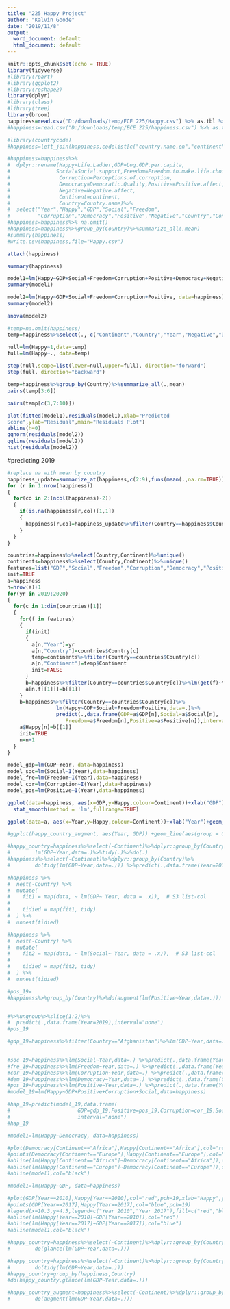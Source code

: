 ---
title: "225 Happy Project"
author: "Kalvin Goode"
date: "2019/11/8"
output:
  word_document: default
  html_document: default
---

```{r setup, include=FALSE}
knitr::opts_chunk$set(echo = TRUE)
library(tidyverse)
#library(rpart)
#library(ggplot2)
#library(reshape2)
library(dplyr)
#library(class)
#library(tree)
library(broom)
happiness=read.csv("D:/downloads/temp/ECE 225/Happy.csv") %>% as.tbl %>%select(-X)
#happiness=read.csv("D:/downloads/temp/ECE 225/happiness.csv") %>% as.tbl

#library(countrycode)
#happiness=left_join(happiness,codelist[c("country.name.en","continent")],by=c("Country.name"="country.name.en"))

#happiness=happiness%>%
#  dplyr::rename(Happy=Life.Ladder,GDP=Log.GDP.per.capita,
#               Social=Social.support,Freedom=Freedom.to.make.life.choices,
#                Corruption=Perceptions.of.corruption,
#                Democracy=Democratic.Quality,Positive=Positive.affect,
#                Negative=Negative.affect,
#                Continent=continent,
#                Country=Country.name)%>%
#  select("Year","Happy","GDP","Social","Freedom",
#         "Corruption","Democracy","Positive","Negative","Country","Continent")
#happiness=happiness%>% na.omit()
#happiness=happiness%>%group_by(Country)%>%summarize_all(,mean)
#summary(happiness)
#write.csv(happiness,file="Happy.csv")

attach(happiness)
```


```{r}
summary(happiness)
```



```{r}
model1=lm(Happy~GDP+Social+Freedom+Corruption+Positive+Democracy+Negative, data=happiness)
summary(model1)
```

```{r}
model2=lm(Happy~GDP+Social+Freedom+Corruption+Positive, data=happiness)
summary(model2)
```

```{r}
anova(model2)
```

```{r,warning=FALSE}
#temp=na.omit(happiness)
temp=happiness%>%select(.,-c("Continent","Country","Year","Negative","Democracy"))

null=lm(Happy~1,data=temp)
full=lm(Happy~., data=temp)

step(null,scope=list(lower=null,upper=full), direction="forward")
step(full, direction="backward")
```

```{r}
temp=happiness%>%group_by(Country)%>%summarize_all(.,mean)
pairs(temp[3:6])
```

```{r}
pairs(temp[c(3,7:10)])
```

```{r}
plot(fitted(model1),residuals(model1),xlab="Predicted
Score",ylab="Residual",main="Residuals Plot")
abline(h=0)
qqnorm(residuals(model2))
qqline(residuals(model2))
hist(residuals(model2))
```

#predicting 2019
```{r}
#replace na with mean by country
happiness_update=summarize_at(happiness,c(2:9),funs(mean(.,na.rm=TRUE)))
for (r in 1:nrow(happiness))
{
  for(co in 2:(ncol(happiness)-2))
  {
    if(is.na(happiness[r,co])[1,1])
    {
      happiness[r,co]=happiness_update%>%filter(Country==happiness$Country[r])%>%select(c(co))  
    }
  }
}
```




```{r,warning=FALSE}
countries=happiness%>%select(Country,Continent)%>%unique()
continents=happiness%>%select(Country,Continent)%>%unique()
features=list("GDP","Social","Freedom","Corruption","Democracy","Positive","Negative")
init=TRUE
a=happiness
n=nrow(a)+1
for(yr in 2019:2020)
{
  for(c in 1:dim(countries)[1])
  {
    for(f in features)
    {
      if(init)
      {
        a[n,"Year"]=yr
        a[n,"Country"]=countries$Country[c]
        temp=continents%>%filter(Country==countries$Country[c])
        a[n,"Continent"]=temp$Continent
        init=FALSE
      }
      b=happiness%>%filter(Country==countries$Country[c])%>%lm(get(f)~Year,data=.)%>%predict(.,data.frame(Year=yr),interval="none")
      a[n,f[[1]]]=b[[1]]
    }
    b=happiness%>%filter(Country==countries$Country[c])%>%
                lm(Happy~GDP+Social+Freedom+Positive,data=.)%>%
                predict(.,data.frame(GDP=a$GDP[n],Social=a$Social[n],
                   Freedom=a$Freedom[n],Positive=a$Positive[n]),interval="none")
    a$Happy[n]=b[[1]]
    init=TRUE
    n=n+1
  }
}
```

```{r}
model_gdp=lm(GDP~Year, data=happiness)
model_soc=lm(Social~I(Year),data=happiness)
model_fre=lm(Freedom~I(Year),data=happiness)
model_cor=lm(Corruption~I(Year),data=happiness)
model_pos=lm(Positive~I(Year),data=happiness)
```

```{r}
ggplot(data=happiness, aes(x=GDP,y=Happy,colour=Continent))+xlab("GDP")+geom_point(size=2)+
  stat_smooth(method = 'lm',fullrange=TRUE) 
```

```{r}
ggplot(data=a, aes(x=Year,y=Happy,colour=Continent))+xlab("Year")+geom_point(size=2)+stat_smooth(method = 'lm',fullrange=TRUE) 
```


```{r}
#ggplot(happy_country_augment, aes(Year, GDP)) +geom_line(aes(group = Country), alpha = 1 / 3) + geom_smooth(se = FALSE)
```


```{r}
#happy_country=happiness%>%select(-Continent)%>%dplyr::group_by(Country)%>%
#        lm(GDP~Year,data=.)%>%tidy(.)%>%do(.)
#happiness%>%select(-Continent)%>%dplyr::group_by(Country)%>%
#        do(tidy(lm(GDP~Year,data=.))) %>%predict(.,data.frame(Year=2019),interval="prediction",level=0.95)
```


```{r}
#happiness %>%
#  nest(-Country) %>% 
#  mutate(
#    fit1 = map(data, ~ lm(GDP~ Year, data = .x)),  # S3 list-col
#    
#    tidied = map(fit1, tidy)
#  ) %>% 
#  unnest(tidied)

#happiness %>%
#  nest(-Country) %>% 
#  mutate(
#    fit2 = map(data, ~ lm(Social~ Year, data = .x)),  # S3 list-col
#    
#    tidied = map(fit2, tidy)
#  ) %>% 
#  unnest(tidied)

```

```{r}
#pos_19=
#happiness%>%group_by(Country)%>%do(augment(lm(Positive~Year,data=.)))


#%>%ungroup%>%slice(1:2)%>%
#  predict(.,data.frame(Year=2019),interval="none")
#pos_19
```

```{r}

#gdp_19=happiness%>%filter(Country=="Afghanistan")%>%lm(GDP~Year,data=.)%>%predict(.,data.frame(Year=2019),interval="none")  
                                                  

#soc_19=happiness%>%lm(Social~Year,data=.) %>%predict(.,data.frame(Year=2019),interval="none")
#fre_19=happiness%>%lm(Freedom~Year,data=.) %>%predict(.,data.frame(Year=2019),interval="none")
#cor_19=happiness%>%lm(Corruption~Year,data=.) %>%predict(.,data.frame(Year=2019),interval="none")
#dem_19=happiness%>%lm(Democracy~Year,data=.) %>%predict(.,data.frame(Year=2019),interval="none")
#pos_19=happiness%>%lm(Positive~Year,data=.) %>%predict(.,data.frame(Year=2019),interval="none")
#model_19=lm(Happy~GDP+Positive+Corruption+Social,data=happiness)

#hap_19=predict(model_19,data.frame(
#                      GDP=gdp_19,Positive=pos_19,Corruption=cor_19,Social=soc_19),
#                      interval="none")
#hap_19
```

```{r}
#model1=lm(Happy~Democracy, data=happiness)

#plot(Democracy[Continent=="Africa"],Happy[Continent=="Africa"],col="red",pch=19,xlab="Entrance Score",ylab="GPA")
#points(Democracy[Continent=="Europe"],Happy[Continent=="Europe"],col="blue",pch=19)
#abline(lm(Happy[Continent=="Africa"]~Democracy[Continent=="Africa"]),col="red")
#abline(lm(Happy[Continent=="Europe"]~Democracy[Continent=="Europe"]),col="blue")
#abline(model1,col="black")
```


```{r}
#model1=lm(Happy~GDP, data=happiness)

#plot(GDP[Year==2010],Happy[Year==2010],col="red",pch=19,xlab="Happy",ylab="GPA")
#points(GDP[Year==2017],Happy[Year==2017],col="blue",pch=19)
#legend(x=10.3,y=4.5,legend=c("Year 2010","Year 2017"),fill=c("red","blue"))
#abline(lm(Happy[Year==2010]~GDP[Year==2010]),col="red")
#abline(lm(Happy[Year==2017]~GDP[Year==2017]),col="blue")
#abline(model1,col="black")

```

```{r,warning=FALSE}
#happy_country=happiness%>%select(-Continent)%>%dplyr::group_by(Country)%>%
#        do(glance(lm(GDP~Year,data=.)))

#happy_country=happiness%>%select(-Continent)%>%dplyr::group_by(Country)%>%
#        do(tidy(lm(GDP~Year,data=.)))                      
#happy_country=group_by(happiness,Country)
#do(happy_country,glance(lm(GDP~Year,data=.)))

#happy_country_augment=happiness%>%select(-Continent)%>%dplyr::group_by(Country)%>%
#        do(augment(lm(GDP~Year,data=.)))
```